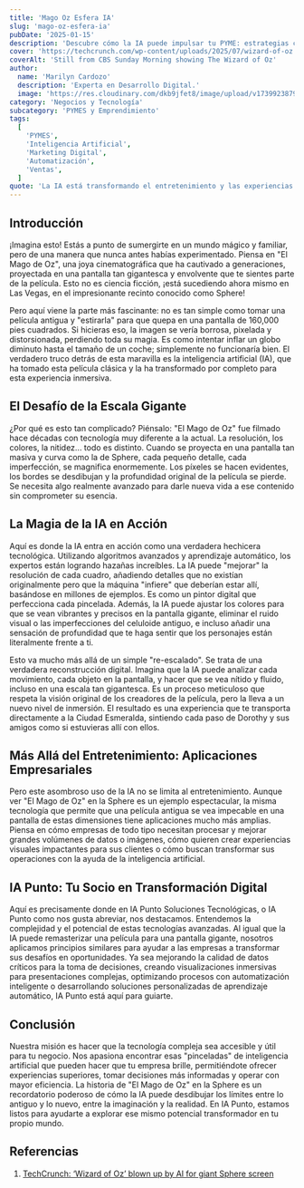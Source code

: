 ```yaml
---
title: 'Mago Oz Esfera IA'
slug: 'mago-oz-esfera-ia'
pubDate: '2025-01-15'
description: 'Descubre cómo la IA puede impulsar tu PYME: estrategias concretas de marketing, automatización y datos para aumentar ventas.'
cover: 'https://techcrunch.com/wp-content/uploads/2025/07/wizard-of-oz.jpg?w=1024'
coverAlt: 'Still from CBS Sunday Morning showing The Wizard of Oz'
author:
  name: 'Marilyn Cardozo'
  description: 'Experta en Desarrollo Digital.'
  image: 'https://res.cloudinary.com/dkb9jfet8/image/upload/v1739923879/marilyn_s2mi4a.png'
category: 'Negocios y Tecnología'
subcategory: 'PYMES y Emprendimiento'
tags:
  [
    'PYMES',
    'Inteligencia Artificial',
    'Marketing Digital',
    'Automatización',
    'Ventas',
  ]
quote: 'La IA está transformando el entretenimiento y las experiencias inmersivas. — Pedro Zambrano'
---
```

<h2 id="introduccion">Introducción</h2>

<p>
  ¡Imagina esto! Estás a punto de sumergirte en un mundo mágico y familiar, pero
  de una manera que nunca antes habías experimentado. Piensa en "El Mago de Oz",
  una joya cinematográfica que ha cautivado a generaciones, proyectada en una
  pantalla tan gigantesca y envolvente que te sientes parte de la película. Esto
  no es ciencia ficción, ¡está sucediendo ahora mismo en Las Vegas, en el
  impresionante recinto conocido como Sphere!
</p>

<p>
  Pero aquí viene la parte más fascinante: no es tan simple como tomar una
  película antigua y "estirarla" para que quepa en una pantalla de 160,000 pies
  cuadrados. Si hicieras eso, la imagen se vería borrosa, pixelada y
  distorsionada, perdiendo toda su magia. Es como intentar inflar un globo
  diminuto hasta el tamaño de un coche; simplemente no funcionaría bien. El
  verdadero truco detrás de esta maravilla es la inteligencia artificial (IA),
  que ha tomado esta película clásica y la ha transformado por completo para
  esta experiencia inmersiva.
</p>

<h2 id="el-desafio-de-la-escala-gigante">El Desafío de la Escala Gigante</h2>

<p>
  ¿Por qué es esto tan complicado? Piénsalo: "El Mago de Oz" fue filmado hace
  décadas con tecnología muy diferente a la actual. La resolución, los colores,
  la nitidez... todo es distinto. Cuando se proyecta en una pantalla tan masiva
  y curva como la de Sphere, cada pequeño detalle, cada imperfección, se
  magnifica enormemente. Los píxeles se hacen evidentes, los bordes se
  desdibujan y la profundidad original de la película se pierde. Se necesita
  algo realmente avanzado para darle nueva vida a ese contenido sin comprometer
  su esencia.
</p>

<h2 id="la-magia-de-la-ia-en-accion">La Magia de la IA en Acción</h2>

<p>
  Aquí es donde la IA entra en acción como una verdadera hechicera tecnológica.
  Utilizando algoritmos avanzados y aprendizaje automático, los expertos están
  logrando hazañas increíbles. La IA puede "mejorar" la resolución de cada
  cuadro, añadiendo detalles que no existían originalmente pero que la máquina
  "infiere" que deberían estar allí, basándose en millones de ejemplos. Es como
  un pintor digital que perfecciona cada pincelada. Además, la IA puede ajustar
  los colores para que se vean vibrantes y precisos en la pantalla gigante,
  eliminar el ruido visual o las imperfecciones del celuloide antiguo, e incluso
  añadir una sensación de profundidad que te haga sentir que los personajes
  están literalmente frente a ti.
</p>

<p>
  Esto va mucho más allá de un simple "re-escalado". Se trata de una verdadera
  reconstrucción digital. Imagina que la IA puede analizar cada movimiento, cada
  objeto en la pantalla, y hacer que se vea nítido y fluido, incluso en una
  escala tan gigantesca. Es un proceso meticuloso que respeta la visión original
  de los creadores de la película, pero la lleva a un nuevo nivel de inmersión.
  El resultado es una experiencia que te transporta directamente a la Ciudad
  Esmeralda, sintiendo cada paso de Dorothy y sus amigos como si estuvieras allí
  con ellos.
</p>

<h2 id="mas-alla-del-entretenimiento-aplicaciones-empresariales">
  Más Allá del Entretenimiento: Aplicaciones Empresariales
</h2>

<p>
  Pero este asombroso uso de la IA no se limita al entretenimiento. Aunque ver
  "El Mago de Oz" en la Sphere es un ejemplo espectacular, la misma tecnología
  que permite que una película antigua se vea impecable en una pantalla de estas
  dimensiones tiene aplicaciones mucho más amplias. Piensa en cómo empresas de
  todo tipo necesitan procesar y mejorar grandes volúmenes de datos o imágenes,
  cómo quieren crear experiencias visuales impactantes para sus clientes o cómo
  buscan transformar sus operaciones con la ayuda de la inteligencia artificial.
</p>

<h2 id="ia-punto-tu-socio-en-transformacion-digital">
  IA Punto: Tu Socio en Transformación Digital
</h2>

<p>
  Aquí es precisamente donde en IA Punto Soluciones Tecnológicas, o IA Punto
  como nos gusta abreviar, nos destacamos. Entendemos la complejidad y el
  potencial de estas tecnologías avanzadas. Al igual que la IA puede
  remasterizar una película para una pantalla gigante, nosotros aplicamos
  principios similares para ayudar a las empresas a transformar sus desafíos en
  oportunidades. Ya sea mejorando la calidad de datos críticos para la toma de
  decisiones, creando visualizaciones inmersivas para presentaciones complejas,
  optimizando procesos con automatización inteligente o desarrollando soluciones
  personalizadas de aprendizaje automático, IA Punto está aquí para guiarte.
</p>

<h2 id="conclusion">Conclusión</h2>

<p>
  Nuestra misión es hacer que la tecnología compleja sea accesible y útil para
  tu negocio. Nos apasiona encontrar esas "pinceladas" de inteligencia
  artificial que pueden hacer que tu empresa brille, permitiéndote ofrecer
  experiencias superiores, tomar decisiones más informadas y operar con mayor
  eficiencia. La historia de "El Mago de Oz" en la Sphere es un recordatorio
  poderoso de cómo la IA puede desdibujar los límites entre lo antiguo y lo
  nuevo, entre la imaginación y la realidad. En IA Punto, estamos listos para
  ayudarte a explorar ese mismo potencial transformador en tu propio mundo.
</p>

<h2 id="referencias">Referencias</h2>

<ol>
  <li>
    <a
      href="https://techcrunch.com/2025/07/27/wizard-of-oz-blown-up-by-ai-for-giant-sphere-screen/"
      target="_blank"
      rel="noopener noreferrer"
    >
      TechCrunch: ‘Wizard of Oz’ blown up by AI for giant Sphere screen
    </a>
  </li>
</ol>
